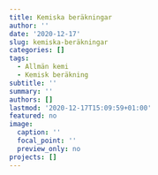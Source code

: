 ```yaml
---
title: Kemiska beräkningar
author: ''
date: '2020-12-17'
slug: kemiska-beräkningar
categories: []
tags:
  - Allmän kemi
  - Kemisk beräkning
subtitle: ''
summary: ''
authors: []
lastmod: '2020-12-17T15:09:59+01:00'
featured: no
image:
  caption: ''
  focal_point: ''
  preview_only: no
projects: []
---
```

